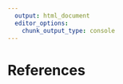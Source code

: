 ```yaml
---
  output: html_document
  editor_options: 
    chunk_output_type: console
---
```


# References {-}

